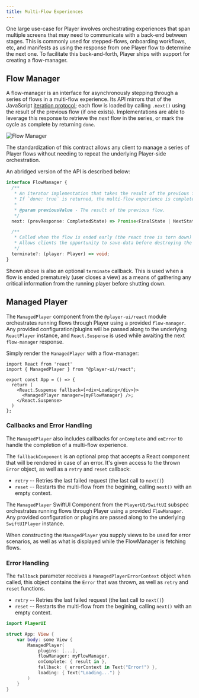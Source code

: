 ```yaml
---
title: Multi-Flow Experiences
---
```



One large use-case for Player involves orchestrating experiences that span multiple screens that may need to communicate with a back-end between stages. This is commonly used for stepped-flows, onboarding workflows, etc, and manifests as using the response from one Player flow to determine the next one. To facilitate this back-and-forth, Player ships with support for creating a flow-manager.

## Flow Manager

A flow-manager is an interface for asynchronously stepping through a series of flows in a multi-flow experience. Its API mirrors that of the JavaScript [iteration protocol](https://developer.mozilla.org/en-US/docs/Web/JavaScript/Reference/Iteration_protocols); each flow is loaded by calling `.next()` using the result of the previous flow (if one exists). Implementations are able to leverage this response to retrieve the _next_ flow in the series, or mark the cycle as complete by returning `done`.

<Image darkModeInvert src={flowManagerImage} alt="Flow Manager" />

The standardization of this contract allows any client to manage a series of Player flows without needing to repeat the underlying Player-side orchestration.

An abridged version of the API is described below:

```typescript
interface FlowManager {
  /**
   * An iterator implementation that takes the result of the previous flow and returns a new one or completion marker.
   * If `done: true` is returned, the multi-flow experience is completed.
   *
   * @param previousValue - The result of the previous flow.
   */
  next: (prevResponse: CompletedState) => Promise<FinalState | NextState<Flow>>;

  /**
   * Called when the flow is ended early (the react tree is torn down)
   * Allows clients the opportunity to save-data before destroying the tree
   */
  terminate?: (player: Player) => void;
}
```

Shown above is also an optional `terminate` callback. This is used when a flow is ended prematurely (user closes a view) as a means of gathering any critical information from the running player before shutting down.

## Managed Player

<PlatformTabs>
  <Fragment slot='react'>

The `ManagedPlayer` component from the `@player-ui/react` module orchestrates running flows through Player using a provided `flow-manager`. Any provided configuration/plugins will be passed along to the underlying `ReactPlayer` instance, and `React.Suspense` is used while awaiting the next `flow-manager` response.

Simply render the `ManagedPlayer` with a flow-manager:

```tsx
import React from 'react'
import { ManagedPlayer } from "@player-ui/react";

export const App = () => {
  return (
    <React.Suspense fallback={<div>Loading</div>}>
      <ManagedPlayer manager={myFlowManager} />;
    </React.Suspense>
  )
};
```

### Callbacks and Error Handling

The `ManagedPlayer` also includes callbacks for `onComplete` and `onError` to handle the completion of a multi-flow experience.

The `fallbackComponent` is an optional prop that accepts a React component that will be rendered in case of an error. It's given access to the thrown `Error` object, as well as a `retry` and `reset` callback:

- `retry` -- Retries the last failed request (the last call to `next()`)
- `reset` -- Restarts the multi-flow from the begining, calling `next()` with an empty context.

</Fragment>
  <Fragment slot='ios'>

The `ManagedPlayer` SwiftUI Component from the `PlayerUI/SwiftUI` subspec orchestrates running flows through Player using a provided `FlowManager`. Any provided configuration or plugins are passed along to the underlying `SwiftUIPlayer` instance.

When constructing the `ManagedPlayer` you supply views to be used for error scenarios, as well as what is displayed while the FlowManager is fetching flows.

### Error Handling

The `fallback` parameter receives a `ManagedPlayerErrorContext` object when called, this object contains the `Error` that was thrown, as well as `retry` and `reset` functions.

- `retry` -- Retries the last failed request (the last call to `next()`)
- `reset` -- Restarts the multi-flow from the begining, calling `next()` with an empty context.

```swift
import PlayerUI

struct App: View {
    var body: some View {
        ManagedPlayer(
            plugins: [...],
            flowManager: myFlowManager,
            onComplete: { result in },
            fallback: { errorContext in Text("Error!") },
            loading: { Text("Loading...") }
        )
    }
}
```

  </Fragment>
</PlatformTabs>

